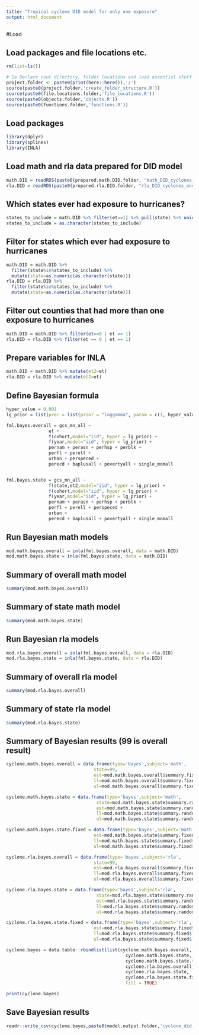 ```yaml
---
title: "Tropical cyclone DID model for only one exposure"
output: html_document
---
```


#Load

## Load packages and file locations etc.

```r
rm(list=ls())

# 1a Declare root directory, folder locations and load essential stuff
project.folder <- paste0(print(here::here()),'/')
source(paste0(project.folder,'create_folder_structure.R'))
source(paste0(file.locations.folder,'file_locations.R'))
source(paste0(objects.folder,'objects.R'))
source(paste0(functions.folder,'functions.R'))
```

## Load packages

```r
library(dplyr)
library(splines)
library(INLA)
```

## Load math and rla data prepared for DID model

```r
math.DID = readRDS(paste0(prepared.math.DID.folder, "math_DID_cyclones_once.rds")) %>% mutate(year=as.factor(year), state=as.factor(state))
rla.DID = readRDS(paste0(prepared.rla.DID.folder, "rla_DID_cyclones_once.rds")) %>% mutate(year=as.factor(year), state=as.factor(state))
```

## Which states ever had exposure to hurricanes?

```r
states_to_include = math.DID %>% filter(et==1) %>% pull(state) %>% unique()
states_to_include = as.character(states_to_include)
```

## Filter for states which ever had exposure to hurricanes

```r
math.DID = math.DID %>% 
  filter(state%in%states_to_include) %>% 
  mutate(state=as.numeric(as.character(state)))
rla.DID = rla.DID %>% 
  filter(state%in%states_to_include) %>% 
  mutate(state=as.numeric(as.character(state)))
```

## Filter out counties that had more than one exposure to hurricanes
```r
math.DID = math.DID %>% filter(et==0 | et == 1)
rla.DID = rla.DID %>% filter(et == 0 | et == 1)
```


## Prepare variables for INLA

```r
math.DID = math.DID %>% mutate(et2=et)
rla.DID = rla.DID %>% mutate(et2=et)
```

## Define Bayesian formula

```r
hyper_value = 0.001
lg_prior = list(prec = list(prior = "loggamma", param = c(1, hyper_value)))

fml.bayes.overall = gcs_mn_all ~ 
                et +
                f(cohort,model="iid", hyper = lg_prior) +
                f(year,model="iid", hyper = lg_prior) +
                pernam + perasn + perhsp + perblk +  
                perfl + perell + 
                urban + perspeced +
                perecd + baplusall + povertyall + single_momall


fml.bayes.state = gcs_mn_all ~ 
                f(state,et2,model="iid", hyper = lg_prior) +
                f(cohort,model="iid", hyper = lg_prior) +
                f(year,model="iid", hyper = lg_prior) +
                pernam + perasn + perhsp + perblk + 
                perfl + perell + perspeced +
                urban +
                perecd + baplusall + povertyall + single_momall
```

## Run Bayesian math models

```r
mod.math.bayes.overall = inla(fml.bayes.overall, data = math.DID)
mod.math.bayes.state = inla(fml.bayes.state, data = math.DID)
```

## Summary of overall math model

```r
summary(mod.math.bayes.overall)
```

## Summary of state math model

```r
summary(mod.math.bayes.state)
```

## Run Bayesian rla models

```r
mod.rla.bayes.overall = inla(fml.bayes.overall, data = rla.DID)
mod.rla.bayes.state = inla(fml.bayes.state, data = rla.DID)
```

## Summary of overall rla model

```r
summary(mod.rla.bayes.overall)
```

## Summary of state rla model

```r
summary(mod.rla.bayes.state)
```

## Summary of Bayesian results (99 is overall result)

```r
cyclone.math.bayes.overall = data.frame(type='bayes',subject='math',
                                 state=99,
                                 est=mod.math.bayes.overall$summary.fixed['et',]$mean,
                                 ll=mod.math.bayes.overall$summary.fixed['et',]$`0.025quant`,
                                 ul=mod.math.bayes.overall$summary.fixed['et',]$`0.975quant`)

cyclone.math.bayes.state = data.frame(type='bayes',subject='math',
                                  state=mod.math.bayes.state$summary.random$state$ID,
                                  est=mod.math.bayes.state$summary.random$state$mean,
                                  ll=mod.math.bayes.state$summary.random$state$`0.025quant`,
                                  ul=mod.math.bayes.state$summary.random$state$`0.975quant`)

cyclone.math.bayes.state.fixed = data.frame(type='bayes',subject='math',
                                 est=mod.math.bayes.state$summary.fixed$mean,
                                 ll=mod.math.bayes.state$summary.fixed$`0.025quant`,
                                 ul=mod.math.bayes.state$summary.fixed$`0.975quant`)

cyclone.rla.bayes.overall = data.frame(type='bayes',subject='rla',
                                 state=99,
                                 est=mod.rla.bayes.overall$summary.fixed['et',]$mean,
                                 ll=mod.rla.bayes.overall$summary.fixed['et',]$`0.025quant`,
                                 ul=mod.rla.bayes.overall$summary.fixed['et',]$`0.975quant`)

cyclone.rla.bayes.state = data.frame(type='bayes',subject='rla',
                                  state=mod.rla.bayes.state$summary.random$state$ID,
                                  est=mod.rla.bayes.state$summary.random$state$mean,
                                  ll=mod.rla.bayes.state$summary.random$state$`0.025quant`,
                                  ul=mod.rla.bayes.state$summary.random$state$`0.975quant`)

cyclone.rla.bayes.state.fixed = data.frame(type='bayes',subject='rla',
                                 est=mod.rla.bayes.state$summary.fixed$mean,
                                 ll=mod.rla.bayes.state$summary.fixed$`0.025quant`,
                                 ul=mod.rla.bayes.state$summary.fixed$`0.975quant`)

cyclone.bayes = data.table::rbindlist(list(cyclone.math.bayes.overall,
                                             cyclone.math.bayes.state,
                                             cyclone.math.bayes.state.fixed,
                                             cyclone.rla.bayes.overall,
                                             cyclone.rla.bayes.state, 
                                             cyclone.rla.bayes.state.fixed), 
                                             fill = TRUE)

print(cyclone.bayes)
```

## Save Bayesian results

```r
readr::write_csv(cyclone.bayes,paste0(model.output.folder,'cyclone_did_national_once.csv'))
```
